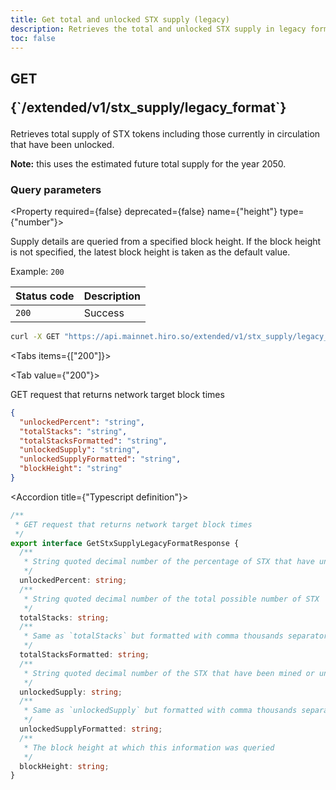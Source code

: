 ```yaml
---
title: Get total and unlocked STX supply (legacy)
description: Retrieves the total and unlocked STX supply in legacy format 1.0 API.
toc: false
---
```



<Root>

<API>

<div className='flex-1'>

<h2 className="not-prose mb-2 inline-flex items-center gap-3 font-mono">
  <div className="rounded-lg border px-1 py-0.5 text-xs font-medium border-green-400/50 bg-green-400/20 text-green-600 dark:text-green-400">
    GET
  </div>
  <p className="text-xs break-words overflow-hidden w-[95%]">{`/extended/v1/stx_supply/legacy_format`}</p>
</h2>

Retrieves total supply of STX tokens including those currently in circulation that have been unlocked.

**Note:** this uses the estimated future total supply for the year 2050.


### Query parameters

<Property required={false} deprecated={false} name={"height"} type={"number"}>

Supply details are queried from a specified block height. If the block height is not specified, the latest block height is taken as the default value.

<span>Example:  `200`</span>

</Property>

| Status code | Description |
|:------------|:------------|
| `200`       | Success     |

</div>

<APIExample>

```bash title="Terminal"
curl -X GET "https://api.mainnet.hiro.so/extended/v1/stx_supply/legacy_format"
```

<Tabs items={["200"]}>

<Tab value={"200"}>

GET request that returns network target block times

```json title="Example response"
{
  "unlockedPercent": "string",
  "totalStacks": "string",
  "totalStacksFormatted": "string",
  "unlockedSupply": "string",
  "unlockedSupplyFormatted": "string",
  "blockHeight": "string"
}
```

<Accordions>

<Accordion title={"Typescript definition"}>

```ts
/**
 * GET request that returns network target block times
 */
export interface GetStxSupplyLegacyFormatResponse {
  /**
   * String quoted decimal number of the percentage of STX that have unlocked
   */
  unlockedPercent: string;
  /**
   * String quoted decimal number of the total possible number of STX
   */
  totalStacks: string;
  /**
   * Same as `totalStacks` but formatted with comma thousands separators
   */
  totalStacksFormatted: string;
  /**
   * String quoted decimal number of the STX that have been mined or unlocked
   */
  unlockedSupply: string;
  /**
   * Same as `unlockedSupply` but formatted with comma thousands separators
   */
  unlockedSupplyFormatted: string;
  /**
   * The block height at which this information was queried
   */
  blockHeight: string;
}

```

</Accordion>

</Accordions>

</Tab>

</Tabs>

</APIExample>

</API>

</Root>
